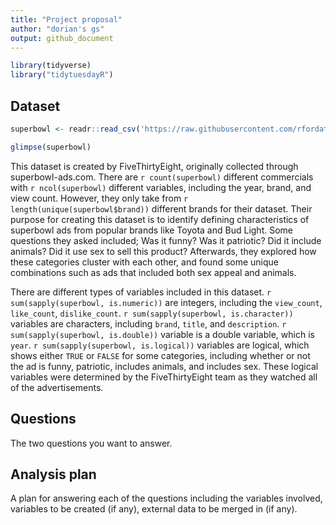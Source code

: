 ```yaml
---
title: "Project proposal"
author: "dorian's gs"
output: github_document
---
```


```r
library(tidyverse)
library("tidytuesdayR")
```

## Dataset

```r
superbowl <- readr::read_csv('https://raw.githubusercontent.com/rfordatascience/tidytuesday/master/data/2021/2021-03-02/youtube.csv')

glimpse(superbowl)
```

This dataset is created by FiveThirtyEight, originally collected through superbowl-ads.com. There are `r count(superbowl)` different commercials  with `r ncol(superbowl)` different variables, including the year, brand, and view count. However, they only take from `r length(unique(superbowl$brand))` different brands for their dataset. Their purpose for creating this dataset is to identify defining characteristics of superbowl ads from popular brands like Toyota and Bud Light. Some questions they asked included; Was it funny? Was it patriotic? Did it include animals? Did it use sex to sell this product? Afterwards, they explored how these categories cluster with each other, and found some unique combinations such as ads that included both sex appeal and animals. 

There are different types of variables included in this dataset. `r sum(sapply(superbowl, is.numeric))` are integers, including the `view_count`, `like_count`, `dislike_count`. `r sum(sapply(superbowl, is.character))`  variables are characters, including `brand`, `title`, and `description`. `r sum(sapply(superbowl, is.double))` variable is a double variable, which is `year`. `r sum(sapply(superbowl, is.logical))` variables are logical, which shows either `TRUE` or `FALSE` for some categories, including whether or not the ad is funny, patriotic, includes animals, and includes sex. These logical variables were determined by the FiveThirtyEight team as they watched all of the advertisements.

## Questions

The two questions you want to answer.

## Analysis plan

A plan for answering each of the questions including the variables involved, variables to be created (if any), external data to be merged in (if any).
